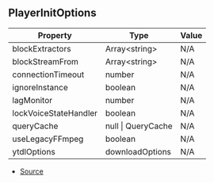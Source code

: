 ## PlayerInitOptions

| Property | Type | Value |
| ----------- | ----------- | ----------- |
| blockExtractors | Array\<string> | N/A |
| blockStreamFrom | Array\<string> | N/A |
| connectionTimeout | number | N/A |
| ignoreInstance | boolean | N/A |
| lagMonitor | number | N/A |
| lockVoiceStateHandler | boolean | N/A |
| queryCache | null \| QueryCache | N/A |
| useLegacyFFmpeg | boolean | N/A |
| ytdlOptions | downloadOptions | N/A |


- [Source](https://github.com/Androz2091/discord-player/blob/f2dbc02/packages/discord-player/src/types/types.ts#L346)